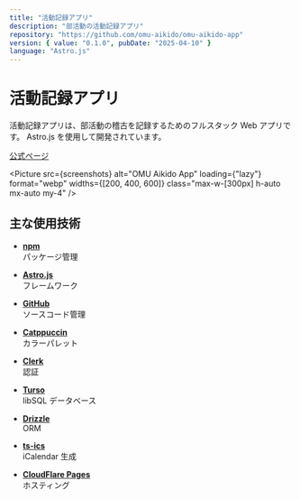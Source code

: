 ```yaml
---
title: "活動記録アプリ"
description: "部活動の活動記録アプリ"
repository: "https://github.com/omu-aikido/omu-aikido-app"
version: { value: "0.1.0", pubDate: "2025-04-10" }
language: "Astro.js"
---
```



# 活動記録アプリ

活動記録アプリは、部活動の稽古を記録するためのフルスタック Web アプリです。
Astro.js を使用して開発されています。

<a href="https://omu-aikido.com" target="_blank" rel="noopener noreferrer">
    公式ページ
</a>

<Picture
    src={screenshots}
    alt="OMU Aikido App"
    loading={"lazy"}
    format="webp"
    widths={[200, 400, 600]}
    class="max-w-[300px] h-auto mx-auto my-4"
/>

## 主な使用技術

-   **[npm](https://www.npmjs.com)**  
     パッケージ管理

-   **[Astro.js](https://astro.build)**  
     フレームワーク

-   **[GitHub](https://github.com)**  
     ソースコード管理

-   **[Catppuccin](https://catppuccin.com)**  
     カラーパレット

-   **[Clerk](https://clerk.com)**  
     認証

-   **[Turso](https://turso.tech)**  
     libSQL データベース

-   **[Drizzle](https://orm.drizzle.team)**  
     ORM

-   **[ts-ics](https://github.com/Neuvernetzung/ts-ics)**  
     iCalendar 生成

-   **[CloudFlare Pages](https://pages.cloudflare.com)**  
     ホスティング
